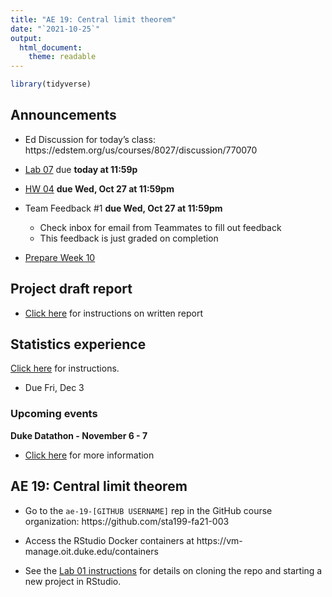 ```yaml
---
title: "AE 19: Central limit theorem"
date: "`2021-10-25`"
output: 
  html_document:
    theme: readable
---
```


```r
library(tidyverse)
```

## Announcements

- Ed Discussion for today's class: https://edstem.org/us/courses/8027/discussion/770070

- [Lab 07](https://sta199-fa21-003.netlify.app/labs/lab-07-two-sample.html) due **today at 11:59p**

- [HW 04](https://sta199-fa21-003.netlify.app/hw/hw-04.html) **due Wed, Oct 27 at 11:59pm**

- Team Feedback #1 **due Wed, Oct 27 at 11:59pm**
  - Check inbox for email from Teammates to fill out feedback
  - This feedback is just graded on completion 
  
- [Prepare Week 10](https://sta199-fa21-003.netlify.app/prepare/week-10.html)

## Project draft report 

- [Click here](https://sta199-fa21-003.netlify.app/project/#written-report) for instructions on written report


## Statistics experience

[Click here](https://sta199-fa21-003.netlify.app/hw/stats-experience.html) for instructions.  
  
  - Due Fri, Dec 3

### Upcoming events

 **Duke Datathon - November 6 - 7**

- [Click here](https://dukeml.org/datathon/) for more information 


## AE 19: Central limit theorem

- Go to the `ae-19-[GITHUB USERNAME]` rep in the GitHub course organization:  https://github.com/sta199-fa21-003

- Access the RStudio Docker containers at https://vm-manage.oit.duke.edu/containers

- See the [Lab 01 instructions](https://sta199-fa21-003.netlify.app/labs/lab-01-hello-r.html) for details on cloning the repo and starting a new project in RStudio. 

